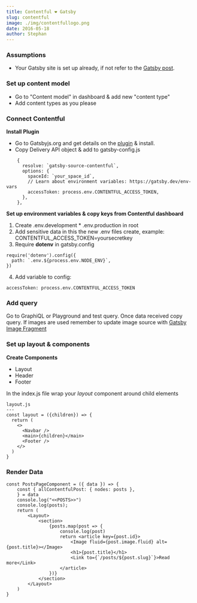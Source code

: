 ```yaml
---
title: Contentful ❤ Gatsby
slug: contentful
image: ./img/contentfullogo.png
date: 2016-05-18
author: Stephan
---
```


### Assumptions

- Your Gatsby site is set up already, if not refer to the [Gatsby post](https://doc.stephangriesel.com/gatsby).

### Set up content model

- Go to "Content model" in dashboard & add new "content type"
- Add content types as you please

### Connect Contentful

**Install Plugin**

- Go to Gatsbyjs.org and get details on the [plugin](https://www.gatsbyjs.org/packages/gatsby-source-contentful/) & install.
- Copy Delivery API object & add to gatsby-config.js

```
    {
      resolve: `gatsby-source-contentful`,
      options: {
        spaceId: `your_space_id`,
        // Learn about environment variables: https://gatsby.dev/env-vars
        accessToken: process.env.CONTENTFUL_ACCESS_TOKEN,
      },
    },
```

**Set up environment variables & copy keys from Contentful dashboard**

1. Create .env.development \* .env.production in root
2. Add sensitive data in this the new .env files create, example: CONTENTFUL_ACCESS_TOKEN=yoursecretkey
3. Require **dotenv** in gatsby.config

```
require('dotenv').config({
  path: `.env.${process.env.NODE_ENV}`,
})
```

4. Add variable to config:

```
accessToken: process.env.CONTENTFUL_ACCESS_TOKEN
```

### Add query

Go to GraphiQL or Playground and test query. Once data received copy query. If images are used remember to update image source with [Gatsby Image Fragment](https://www.gatsbyjs.org/packages/gatsby-image/?=#fragments)

### Set up layout & components

**Create Components**

- Layout
- Header
- Footer

In the index.js file wrap your _layout_ component around child elements

```
layout.js
---
const layout = ({children}) => {
  return (
    <>
      <Navbar />
      <main>{children}</main>
      <Footer />
    </>
  )
}
```

### Render Data

```
const PostsPageComponent = ({ data }) => {
    const { allContentfulPost: { nodes: posts },
    } = data
    console.log("<<POSTS>>")
    console.log(posts);
    return (
        <Layout>
            <section>
                {posts.map(post => {
                    console.log(post)
                    return <article key={post.id}>
                        <Image fluid={post.image.fluid} alt={post.title}></Image>
                        <h1>{post.title}</h1>
                        <Link to={`/posts/${post.slug}`}>Read more</Link>
                    </article>
                })}
            </section>
        </Layout>
    )
}
```
